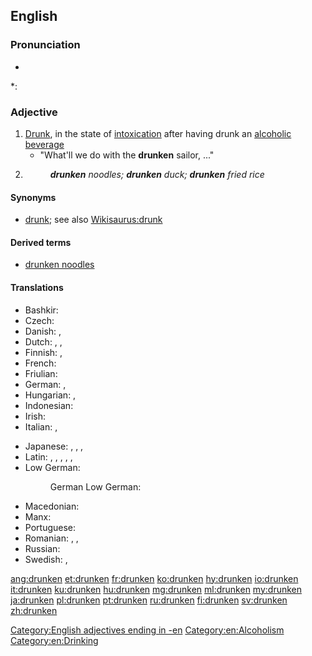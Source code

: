 ==English==

===Pronunciation===
* {{audio|en-us-drunken.ogg|Audio (US)|lang=en}}

*: {{rhymes|ʌŋkən|lang=en}}

===Adjective===
{{en-adj}}

# [[drunk|Drunk]], in the state of [[intoxication]] after having drunk an [[alcohol]]ic [[beverage]]
#* "What'll we do with the '''drunken''' sailor, ..."
# {{non-gloss definition|Applied to various spicy stir-fried dishes in Asian cuisine.}}
#: '''''drunken''' noodles; '''drunken''' duck; '''drunken''' fried rice''

====Synonyms====
* [[drunk]]; see also [[Wikisaurus:drunk]]

====Derived terms====
* [[drunken noodles]]

====Translations====
{{trans-top|In the state of alcoholic intoxication}}
* Bashkir: {{t|ba|иҫерек|sc=Cyrl}}
* Czech: {{t|cs|opilý}}
* Danish: {{t+|da|beruset}}, {{t+|da|fuld}}
* Dutch: {{t+|nl|dronken}}, {{t+|nl|zat}}, {{t+|nl|beschonken}}
* Finnish: {{t+|fi|humalainen}}, {{t|fi|juopunut}}
* French: {{t+|fr|ivre}}
* Friulian: {{t|fur|bevût}}
* German: {{t+|de|betrunken}}, {{t|de|trunken}}
* Hungarian: {{t+|hu|részeg}}, {{t+|hu|ittas}}
* Indonesian: {{t+|id|mabuk}}
* Irish: {{t|ga|meisciúil}}
* Italian: {{t+|it|ubriaco}}, {{t+|it|ebbro}}
{{trans-mid}}
* Japanese: {{t|ja|酔っ払い|tr=[[よっぱらい]], yopparai|sc=Jpan}}, {{t|ja|酔っ払う|tr=[[よっぱらう]], yopparau|sc=Jpan}}, {{t|ja|酔い|tr=[[よい]], yoi|sc=Jpan}}, {{t+|ja|酔う|tr=[[よう]], you|sc=Jpan}}
* Latin: {{t|la|ēbrius|m}}, {{t|la|ēbria|f}}, {{t|la|ēbrium|n}}, {{t|la|pōtus|m}}, {{t|la|-pota|f|alt=pōta}}, {{t|la|pōtum|n}}
* Low German:
*: German Low German: {{t|nds-de|bedrunken}}
* Macedonian: {{t|mk|пијан|m|tr=píjan}}
* Manx: {{t|gv|meshtoil}}
* Portuguese: {{t+|pt|bêbado|m}}
* Romanian: {{t+|ro|beat}}, {{t+|ro|băut}}, {{t+|ro|îmbătat}}
* Russian: {{t+|ru|пьяный}}
* Swedish: {{t+|sv|drucken}}, {{t+|sv|full}}
{{trans-bottom}}

[[Category:English adjectives ending in -en]]
[[Category:en:Alcoholism]]
[[Category:en:Drinking]]

[[ang:drunken]]
[[et:drunken]]
[[fr:drunken]]
[[ko:drunken]]
[[hy:drunken]]
[[io:drunken]]
[[it:drunken]]
[[ku:drunken]]
[[hu:drunken]]
[[mg:drunken]]
[[ml:drunken]]
[[my:drunken]]
[[ja:drunken]]
[[pl:drunken]]
[[pt:drunken]]
[[ru:drunken]]
[[fi:drunken]]
[[sv:drunken]]
[[zh:drunken]]